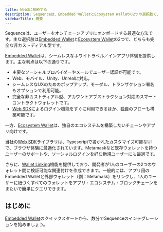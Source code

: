 ```yaml
---
title: Web3に接続する
description: Sequenceは、Embedded WalletとEcosystem Walletの2つの選択肢で、シームレスかつ強力なブロックチェーンウォレットソリューションを提供します。アカウントアブストラクション技術を活用しています。
sidebarTitle: 概要
---
```


Sequenceは、ユーザーをオンチェーンアプリにオンボードする最適な方法です。主な選択肢は[Embedded Wallet](/sdk/headless-wallet/quickstart)と[Ecosystem Wallet](/solutions/wallets/ecosystems/overview)の2つで、どちらも完全な非カストディアル型です。

[Embedded Wallet](/sdk/headless-wallet/quickstart)は、シームレスなホワイトラベル／インアプリ体験を提供します。主な利点は以下の通りです。
- 主要なソーシャルプロバイダーやメールでユーザー認証が可能です。
- Web、モバイル、Unity、Unrealに対応。
- シームレスなUXのためのポップアップ、モーダル、トランザクション署名もオプションで利用可能。
- 完全な非カストディアル型、アカウントアブストラクション対応のスマートコントラクトウォレットです。
- [Web SDK](/sdk/web/overview)によるログイン機能をすぐに利用できるほか、独自のフローも構築可能です。

一方、[Ecosystem Wallet](/solutions/wallets/ecosystems/overview)は、独自のエコシステムを構築したいチェーンやアプリ向けです。

当社の[Web SDK](/sdk/web/overview)ライブラリは、Typescriptで書かれたカスタマイズ可能なUIで、ブラウザ体験に最適化されています。Metamaskなど既存ウォレットを持つユーザーのサポートや、ソーシャルログインを好む新規ユーザーにも最適です。

さらに、[Wallet Linking](/sdk/web/getting-started)機能を提供しており、開発者が1人のユーザーの2つのウォレット間に検証可能な関連付けを作成できます。一般的には、アプリ用のEmbedded Walletと外部ウォレット（例：Metamask）をリンクし、1人のユーザーに紐づくすべてのウォレットをアプリ・エコシステム・ブロックチェーンをまたいで簡単にクエリできます。

## はじめに
[Embedded Wallet](/sdk/headless-wallet/quickstart)のクイックスタートから、数分でSequenceのインテグレーションを始めましょう。